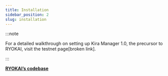 ```yaml
---
title: Installation
sidebar_position: 2
slug: installation
---
```





:::note

For a detailed walkthrough on setting up Kira Manager 1.0, the precursor to RYOKAI, visit the testnet page[broken link].

:::




[**RYOKAI’s codebase**](https://github.com/KiraCore/ryokai)

